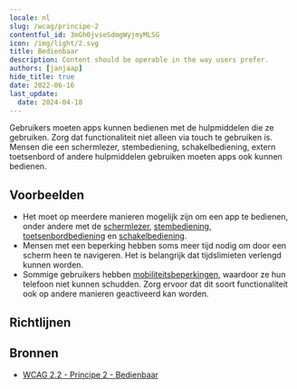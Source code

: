 ```yaml
---
locale: nl
slug: /wcag/principe-2
contentful_id: 3mGh0jvseSdmgWyjmyMLSG
icon: /img/light/2.svg
title: Bedienbaar
description: Content should be operable in the way users prefer.
authors: [janjaap]
hide_title: true
date: 2022-06-16
last_update:
  date: 2024-04-18
---
```


<Hero
  title="Bedienbaar"
  image="/img/light/2.svg"
  imageDark="/img/dark/2.svg"
  alt="WCAG 2 - Logo"
  prefix="Principe 2"
/>

Gebruikers moeten apps kunnen bedienen met de hulpmiddelen die ze gebruiken. Zorg dat functionaliteit niet alleen via touch te gebruiken is. Mensen die een schermlezer, stembediening, schakelbediening, extern toetsenbord of andere hulpmiddelen gebruiken moeten apps ook kunnen bedienen.

## Voorbeelden

- Het moet op meerdere manieren mogelijk zijn om een app te bedienen, onder andere met de [schermlezer](/nl/stats/schermlezer), [stembediening](/nl/stats/stembediening), [toetsenbordbediening](/nl/stats/toetsenbordbediening) en [schakelbediening](/nl/stats/schakelbediening).
- Mensen met een beperking hebben soms meer tijd nodig om door een scherm heen te navigeren. Het is belangrijk dat tijdslimieten verlengd kunnen worden.
- Sommige gebruikers hebben [mobiliteitsbeperkingen](/nl/artikelen/beperkingen/mobiliteit), waardoor ze hun telefoon niet kunnen schudden. Zorg ervoor dat dit soort functionaliteit ook op andere manieren geactiveerd kan worden.

## Richtlijnen

<LinkList title="Richtlijnen" isHighlighted={true}>
  <LinkListItem
    url="/nl/richtlijnen/wcag/richtlijn-2-1"
    title="Richtlijn 2.1 - Toetsenbordtoegankelijk"
    label="Toetsenbordtoegankelijk"
    description="All functionality must be usable with assistive technologies."
    image="/img/light/2.1.svg"
    alt="WCAG 2.1 - Logo"
  />
  <LinkListItem
    url="/nl/richtlijnen/wcag/richtlijn-2-2"
    title="Richtlijn 2.2 - Genoeg tijd"
    label="Genoeg tijd"
    description="Users should have enough time to complete tasks, especially when using assistive technologies."
    image="/img/light/2.2.svg"
    alt="WCAG 2.2 - Logo"
  />
  <LinkListItem
    url="/nl/richtlijnen/wcag/richtlijn-2-3"
    title="Richtlijn 2.3 - Toevallen en fysieke reacties"
    label="Toevallen en fysieke reacties"
    description="Apps should be safe for everyone to use. Some people can have a seizure because of flashing images."
    image="/img/light/2.3.svg"
    alt="WCAG 2.3 - Logo"
  />
  <LinkListItem
    url="/nl/richtlijnen/wcag/richtlijn-2-4"
    title="Richtlijn 2.4 - Navigeerbaar"
    label="Navigeerbaar"
    description="Users must be able to navigate to the information they are looking for."
    image="/img/light/2.4.svg"
    alt="WCAG 2.4 - Logo"
  />
  <LinkListItem
    url="/nl/richtlijnen/wcag/richtlijn-2-5"
    title="Richtlijn 2.5 - Input modaliteiten"
    label="Input modaliteiten"
    description="All forms of input should be possible for everyone, including those using assistive technologies."
    image="/img/light/2.5.svg"
    alt="WCAG 2.5 - Logo"
  />
</LinkList>

## Bronnen

- [WCAG 2.2 - Principe 2 - Bedienbaar](https://www.w3.org/Translations/WCAG22-nl/#bedienbaar)
